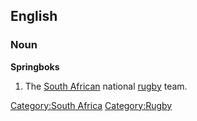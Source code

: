 ==English==
{{wikipedia}}

===Noun===
'''Springboks'''

# The [[South African]] national [[rugby]] team.

[[Category:South Africa]]
[[Category:Rugby]]
